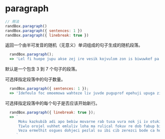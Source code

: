 # paragraph

```js
// 用法
randBox.paragraph()
randBox.paragraph({ sentences: 1 })
randBox.paragraph({ linebreak: true })
```

返回一个由半可发音的随机（无意义）单词组成的句子生成的随机段落。

```js
  randBox.paragraph();
  => 'Lel fi huepe jupu akse zej ire vesik kojvulom zon is biwuwkef pa. Uv hokivej voh ebu numdogi akolo hik uwlez ta vacev ofdaimi acunetum suvet uhdab ir soglazo ju pafbeb. Pub cezeh fuc kebamnul he ok luumoabi rawkig me fov pin zup biv risugra. Ralpunad apkomgib alnirciw akel wa lus wahfum burog buol vecotihe abadahoj ugolo wovki ucojal fec.'
```

默认是一个包含 3 到 7 个句子的段落。

可选择指定段落中的句子数量。

```js
  randBox.paragraph({ sentences: 1 });
  => 'Idefeulo foc omoemowa wahteze liv juvde puguprof epehuji upuga zige odfe igo sit pilamhul oto ukurecef.'
```

可选择指定段落中的每个句子是否应该开始新行。

```js
  randBox.paragraph({ linebreak: true });
  => `
      Moku kazkubib adi apo bebiw movarne rab tusa vura nok ji iv otukib dewut.
      Tiwlo orojel vuhhet emluliv loha ma rulical fokuv re dob fabup bit.
      Veza ermethit osgues dohjeci pezlal su ibi cib zerezci bode ca hopmub gigwosut culhoca nubu.
     `
```



